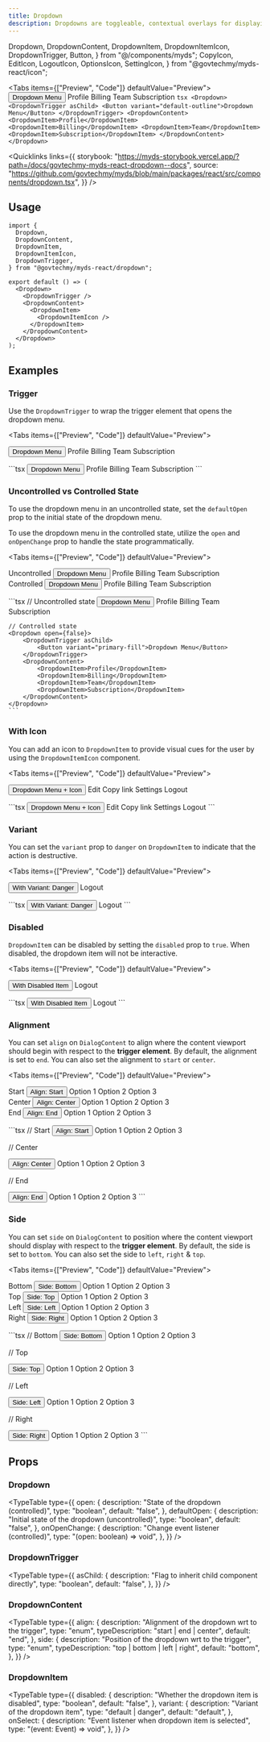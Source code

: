 ```yaml
---
title: Dropdown
description: Dropdowns are toggleable, contextual overlays for displaying lists of links and more.
---
```


  Dropdown,
  DropdownContent,
  DropdownItem,
  DropdownItemIcon,
  DropdownTrigger,
  Button,
} from "@/components/myds";
  CopyIcon,
  EditIcon,
  LogoutIcon,
  OptionsIcon,
  SettingIcon,
} from "@govtechmy/myds-react/icon";

<Tabs items={["Preview", "Code"]} defaultValue="Preview">
  <Tab value="Preview" className="not-prose flex justify-center">
    <Dropdown>
      <DropdownTrigger asChild>
        <Button variant="default-outline">Dropdown Menu</Button>
      </DropdownTrigger>
      <DropdownContent>
        <DropdownItem>Profile</DropdownItem>
        <DropdownItem>Billing</DropdownItem>
        <DropdownItem>Team</DropdownItem>
        <DropdownItem>Subscription</DropdownItem>
      </DropdownContent>
    </Dropdown>
  </Tab>
  <Tab value="Code">
    ```tsx
    <Dropdown>
      <DropdownTrigger asChild>
        <Button variant="default-outline">Dropdown Menu</Button>
      </DropdownTrigger>
      <DropdownContent>
        <DropdownItem>Profile</DropdownItem>
        <DropdownItem>Billing</DropdownItem>
        <DropdownItem>Team</DropdownItem>
        <DropdownItem>Subscription</DropdownItem>
      </DropdownContent>
    </Dropdown>
    ```
  </Tab>
</Tabs>

<Quicklinks
  links={{
    storybook:
      "https://myds-storybook.vercel.app/?path=/docs/govtechmy-myds-react-dropdown--docs",
    source:
      "https://github.com/govtechmy/myds/blob/main/packages/react/src/components/dropdown.tsx",
  }}
/>

## Usage

```tsx copy
import {
  Dropdown,
  DropdownContent,
  DropdownItem,
  DropdownItemIcon,
  DropdownTrigger,
} from "@govtechmy/myds-react/dropdown";
```

```tsx copy
export default () => (
  <Dropdown>
    <DropdownTrigger />
    <DropdownContent>
      <DropdownItem>
        <DropdownItemIcon />
      </DropdownItem>
    </DropdownContent>
  </Dropdown>
);
```

## Examples

### Trigger

Use the `DropdownTrigger` to wrap the trigger element that opens the dropdown menu.

<Tabs items={["Preview", "Code"]} defaultValue="Preview">
  <Tab value="Preview">
    <div className="not-prose flex flex-col items-center gap-3">
    <Dropdown>
      <DropdownTrigger asChild>
        <Button variant="primary-fill">Dropdown Menu</Button>
      </DropdownTrigger>
      <DropdownContent>
        <DropdownItem>Profile</DropdownItem>
        <DropdownItem>Billing</DropdownItem>
        <DropdownItem>Team</DropdownItem>
        <DropdownItem>Subscription</DropdownItem>
      </DropdownContent>
    </Dropdown>
    </div>

  </Tab>
  <Tab value="Code">
    ```tsx
     <Dropdown>
      <DropdownTrigger asChild>
        <Button variant="primary-fill">Dropdown Menu</Button>
      </DropdownTrigger>
      <DropdownContent>
        <DropdownItem>Profile</DropdownItem>
        <DropdownItem>Billing</DropdownItem>
        <DropdownItem>Team</DropdownItem>
        <DropdownItem>Subscription</DropdownItem>
      </DropdownContent>
    </Dropdown>
    ```

  </Tab>
</Tabs>

### Uncontrolled vs Controlled State

To use the dropdown menu in an uncontrolled state, set the `defaultOpen` prop to the initial state of the dropdown menu.

To use the dropdown menu in the controlled state, utilize the `open` and `onOpenChange` prop to handle the state programmatically.

<Tabs items={["Preview", "Code"]} defaultValue="Preview">
  <Tab value="Preview">
    <div className="not-prose flex flex-col gap-3 items-center">
        <div>
            Uncontrolled
             <Dropdown defaultOpen={false}>
                <DropdownTrigger asChild>
                    <Button variant="primary-fill">Dropdown Menu</Button>
                </DropdownTrigger>
                <DropdownContent>
                    <DropdownItem>Profile</DropdownItem>
                    <DropdownItem>Billing</DropdownItem>
                    <DropdownItem>Team</DropdownItem>
                    <DropdownItem>Subscription</DropdownItem>
                </DropdownContent>
            </Dropdown>
        </div>
        <div>
            Controlled
            <Dropdown open={false}>
                <DropdownTrigger asChild>
                    <Button variant="primary-fill">Dropdown Menu</Button>
                </DropdownTrigger>
                <DropdownContent>
                    <DropdownItem>Profile</DropdownItem>
                    <DropdownItem>Billing</DropdownItem>
                    <DropdownItem>Team</DropdownItem>
                    <DropdownItem>Subscription</DropdownItem>
                </DropdownContent>
            </Dropdown>
        </div>
    </div>

  </Tab>
  <Tab value="Code">
    ```tsx
    // Uncontrolled state
    <Dropdown defaultOpen={false}>
        <DropdownTrigger asChild>
            <Button variant="primary-fill">Dropdown Menu</Button>
        </DropdownTrigger>
        <DropdownContent>
            <DropdownItem>Profile</DropdownItem>
            <DropdownItem>Billing</DropdownItem>
            <DropdownItem>Team</DropdownItem>
            <DropdownItem>Subscription</DropdownItem>
        </DropdownContent>
    </Dropdown>

    // Controlled state
    <Dropdown open={false}>
        <DropdownTrigger asChild>
            <Button variant="primary-fill">Dropdown Menu</Button>
        </DropdownTrigger>
        <DropdownContent>
            <DropdownItem>Profile</DropdownItem>
            <DropdownItem>Billing</DropdownItem>
            <DropdownItem>Team</DropdownItem>
            <DropdownItem>Subscription</DropdownItem>
        </DropdownContent>
    </Dropdown>
    ```

  </Tab>
</Tabs>

### With Icon

You can add an icon to `DropdownItem` to provide visual cues for the user by using the `DropdownItemIcon` component.

<Tabs items={["Preview", "Code"]} defaultValue="Preview">
  <Tab value="Preview">
    <div className="not-prose space-y-2 flex flex-col items-center">
        <Dropdown>
            <DropdownTrigger asChild>
                <Button variant="primary-fill">Dropdown Menu + Icon</Button>
            </DropdownTrigger>
            <DropdownContent side="bottom" align="end">
                <DropdownItem>
                <DropdownItemIcon>
                    <EditIcon />
                </DropdownItemIcon>
                Edit
                </DropdownItem>
                <DropdownItem>
                <DropdownItemIcon>
                    <CopyIcon />
                </DropdownItemIcon>
                Copy link
                </DropdownItem>
                <DropdownItem>
                <DropdownItemIcon>
                    <SettingIcon />
                </DropdownItemIcon>
                Settings
                </DropdownItem>
                <DropdownItem variant="danger">
                <DropdownItemIcon>
                    <LogoutIcon />
                </DropdownItemIcon>
                <span className="text-inherit">Logout</span>
                </DropdownItem>
            </DropdownContent>
        </Dropdown>
    </div>

  </Tab>
  <Tab value="Code">
    ```tsx
    <Dropdown>
        <DropdownTrigger asChild>
            <Button variant="primary-fill">Dropdown Menu + Icon</Button>
        </DropdownTrigger>
        <DropdownContent side="bottom" align="end">
            <DropdownItem>
                <DropdownItemIcon>
                    <EditIcon />
                </DropdownItemIcon>
                Edit
            </DropdownItem>
            <DropdownItem>
                <DropdownItemIcon>
                    <CopyIcon />
                </DropdownItemIcon>
                Copy link
            </DropdownItem>
            <DropdownItem>
                <DropdownItemIcon>
                    <SettingIcon />
                </DropdownItemIcon>
                Settings
            </DropdownItem>
            <DropdownItem variant="danger">
                <DropdownItemIcon>
                    <LogoutIcon />
                </DropdownItemIcon>
                Logout
            </DropdownItem>
        </DropdownContent>
    </Dropdown>
    ```

  </Tab>
</Tabs>

### Variant

You can set the `variant` prop to `danger` on `DropdownItem` to indicate that the action is destructive.

<Tabs items={["Preview", "Code"]} defaultValue="Preview">
  <Tab value="Preview">
    <div className="not-prose flex justify-center">
      <Dropdown>
        <DropdownTrigger asChild>
            <Button variant="primary-fill">With Variant: Danger </Button>
        </DropdownTrigger>
        <DropdownContent side="bottom" align="end">
            <DropdownItem variant="danger">
                <DropdownItemIcon>
                    <LogoutIcon />
                </DropdownItemIcon>
                <span className="text-inherit">Logout</span>
            </DropdownItem>
        </DropdownContent>
    </Dropdown>
    </div>

  </Tab>
  <Tab value="Code">
    ```tsx
    <Dropdown>
        <DropdownTrigger asChild>
            <Button variant="primary-fill">With Variant: Danger </Button>
        </DropdownTrigger>
        <DropdownContent side="bottom" align="end">
            <DropdownItem variant="danger">
                <DropdownItemIcon>
                    <LogoutIcon />
                </DropdownItemIcon>
                Logout
            </DropdownItem>
        </DropdownContent>
    </Dropdown>
    ```

  </Tab>
</Tabs>

### Disabled

`DropdownItem` can be disabled by setting the `disabled` prop to `true`. When disabled, the dropdown item will not be interactive.

<Tabs items={["Preview", "Code"]} defaultValue="Preview">
  <Tab value="Preview">
    <div className="not-prose flex justify-center">
    <Dropdown>
        <DropdownTrigger asChild>
            <Button variant="primary-fill">With Disabled Item </Button>
        </DropdownTrigger>
        <DropdownContent>
            <DropdownItem disabled>
                <DropdownItemIcon>
                    <LogoutIcon />
                </DropdownItemIcon>
                <span className="text-inherit">Logout</span>
            </DropdownItem>
        </DropdownContent>
    </Dropdown>
    </div>

  </Tab>
  <Tab value="Code">
    ```tsx
    <Dropdown>
        <DropdownTrigger asChild>
            <Button variant="primary-fill">With Disabled Item </Button>
        </DropdownTrigger>
        <DropdownContent>
            <DropdownItem disabled>
                <DropdownItemIcon>
                    <LogoutIcon />
                </DropdownItemIcon>
                <span className="text-inherit">Logout</span>
            </DropdownItem>
        </DropdownContent>
    </Dropdown>
    ```

  </Tab>
</Tabs>

### Alignment

You can set `align` on `DialogContent` to align where the content viewport should begin with respect to the **trigger element**. By default, the alignment is set to `end`. You can also set the alignment to `start` or `center`.

<Tabs items={["Preview", "Code"]} defaultValue="Preview">
  <Tab value="Preview">
    <div className="not-prose flex justify-center gap-3">
      <div>
        Start
        <Dropdown>
            <DropdownTrigger asChild>
                <Button variant="primary-fill">Align: Start </Button>
            </DropdownTrigger>
            <DropdownContent align="start">
                <DropdownItem>Option 1</DropdownItem>
                <DropdownItem>Option 2</DropdownItem>
                <DropdownItem>Option 3</DropdownItem>
            </DropdownContent>
        </Dropdown>
      </div>
      <div>
        Center
       <Dropdown>
            <DropdownTrigger asChild>
                <Button variant="primary-fill">Align: Center </Button>
            </DropdownTrigger>
            <DropdownContent align="center">
                <DropdownItem>Option 1</DropdownItem>
                <DropdownItem>Option 2</DropdownItem>
                <DropdownItem>Option 3</DropdownItem>
            </DropdownContent>
        </Dropdown>
      </div>
      <div>
        End
       <Dropdown>
            <DropdownTrigger asChild>
                <Button variant="primary-fill">Align: End </Button>
            </DropdownTrigger>
            <DropdownContent align="end">
                <DropdownItem>Option 1</DropdownItem>
                <DropdownItem>Option 2</DropdownItem>
                <DropdownItem>Option 3</DropdownItem>
            </DropdownContent>
        </Dropdown>
      </div>
    </div>

  </Tab>
  <Tab value="Code">
```tsx
// Start
<Dropdown>
    <DropdownTrigger asChild>
        <Button variant="primary-fill">Align: Start </Button>
    </DropdownTrigger>
    <DropdownContent align="start">
        <DropdownItem>Option 1</DropdownItem>
        <DropdownItem>Option 2</DropdownItem>
        <DropdownItem>Option 3</DropdownItem>
    </DropdownContent>
</Dropdown>

// Center

<Dropdown>
  <DropdownTrigger asChild>
    <Button variant="primary-fill">Align: Center </Button>
  </DropdownTrigger>
  <DropdownContent align="center">
    <DropdownItem>Option 1</DropdownItem>
    <DropdownItem>Option 2</DropdownItem>
    <DropdownItem>Option 3</DropdownItem>
  </DropdownContent>
</Dropdown>

// End

<Dropdown>
  <DropdownTrigger asChild>
    <Button variant="primary-fill">Align: End </Button>
  </DropdownTrigger>
  <DropdownContent align="end">
    <DropdownItem>Option 1</DropdownItem>
    <DropdownItem>Option 2</DropdownItem>
    <DropdownItem>Option 3</DropdownItem>
  </DropdownContent>
</Dropdown>
```

  </Tab>
</Tabs>

### Side

You can set `side` on `DialogContent` to position where the content viewport should display with respect to the **trigger element**. By default, the side is set to `bottom`. You can also set the side to `left`, `right` & `top`.

<Tabs items={["Preview", "Code"]} defaultValue="Preview">
  <Tab value="Preview">
    <div className="not-prose flex justify-center gap-3">
      <div>
        Bottom
        <Dropdown>
            <DropdownTrigger asChild>
                <Button variant="primary-fill">Side: Bottom </Button>
            </DropdownTrigger>
            <DropdownContent side="bottom">
                <DropdownItem>Option 1</DropdownItem>
                <DropdownItem>Option 2</DropdownItem>
                <DropdownItem>Option 3</DropdownItem>
            </DropdownContent>
        </Dropdown>
      </div>
      <div>
        Top
       <Dropdown>
            <DropdownTrigger asChild>
                <Button variant="primary-fill">Side: Top </Button>
            </DropdownTrigger>
            <DropdownContent side="top">
                <DropdownItem>Option 1</DropdownItem>
                <DropdownItem>Option 2</DropdownItem>
                <DropdownItem>Option 3</DropdownItem>
            </DropdownContent>
        </Dropdown>
      </div>
      <div>
        Left
       <Dropdown>
            <DropdownTrigger asChild>
                <Button variant="primary-fill">Side: Left </Button>
            </DropdownTrigger>
            <DropdownContent side="left">
                <DropdownItem>Option 1</DropdownItem>
                <DropdownItem>Option 2</DropdownItem>
                <DropdownItem>Option 3</DropdownItem>
            </DropdownContent>
        </Dropdown>
      </div>
      <div>
        Right
       <Dropdown>
            <DropdownTrigger asChild>
                <Button variant="primary-fill">Side: Right </Button>
            </DropdownTrigger>
            <DropdownContent side="right">
                <DropdownItem>Option 1</DropdownItem>
                <DropdownItem>Option 2</DropdownItem>
                <DropdownItem>Option 3</DropdownItem>
            </DropdownContent>
        </Dropdown>
      </div>
    </div>

  </Tab>
  <Tab value="Code">
```tsx
// Bottom
 <Dropdown>
    <DropdownTrigger asChild>
        <Button variant="primary-fill">Side: Bottom </Button>
    </DropdownTrigger>
    <DropdownContent side="bottom">
        <DropdownItem>Option 1</DropdownItem>
        <DropdownItem>Option 2</DropdownItem>
        <DropdownItem>Option 3</DropdownItem>
    </DropdownContent>
</Dropdown>

// Top

<Dropdown>
  <DropdownTrigger asChild>
    <Button variant="primary-fill">Side: Top </Button>
  </DropdownTrigger>
  <DropdownContent side="top">
    <DropdownItem>Option 1</DropdownItem>
    <DropdownItem>Option 2</DropdownItem>
    <DropdownItem>Option 3</DropdownItem>
  </DropdownContent>
</Dropdown>

// Left

<Dropdown>
  <DropdownTrigger asChild>
    <Button variant="primary-fill">Side: Left </Button>
  </DropdownTrigger>
  <DropdownContent side="left">
    <DropdownItem>Option 1</DropdownItem>
    <DropdownItem>Option 2</DropdownItem>
    <DropdownItem>Option 3</DropdownItem>
  </DropdownContent>
</Dropdown>

// Right

<Dropdown>
  <DropdownTrigger asChild>
    <Button variant="primary-fill">Side: Right </Button>
  </DropdownTrigger>
  <DropdownContent side="right">
    <DropdownItem>Option 1</DropdownItem>
    <DropdownItem>Option 2</DropdownItem>
    <DropdownItem>Option 3</DropdownItem>
  </DropdownContent>
</Dropdown>
```

  </Tab>
</Tabs>

## Props

### Dropdown

<TypeTable
  type={{
    open: {
      description: "State of the dropdown (controlled)",
      type: "boolean",
      default: "false",
    },
    defaultOpen: {
      description: "Initial state of the dropdown (uncontrolled)",
      type: "boolean",
      default: "false",
    },
    onOpenChange: {
      description: "Change event listener (controlled)",
      type: "(open: boolean) => void",
    },
  }}
/>

### DropdownTrigger

<TypeTable
  type={{
    asChild: {
      description: "Flag to inherit child component directly",
      type: "boolean",
      default: "false",
    },
  }}
/>

### DropdownContent

<TypeTable
  type={{
    align: {
      description: "Alignment of the dropdown wrt to the trigger",
      type: "enum",
      typeDescription: "start | end | center",
      default: "end",
    },
    side: {
      description: "Position of the dropdown wrt to the trigger",
      type: "enum",
      typeDescription: "top | bottom | left | right",
      default: "bottom",
    },
  }}
/>

### DropdownItem

<TypeTable
  type={{
    disabled: {
      description: "Whether the dropdown item is disabled",
      type: "boolean",
      default: "false",
    },
    variant: {
      description: "Variant of the dropdown item",
      type: "default | danger",
      default: "default",
    },
    onSelect: {
      description: "Event listener when dropdown item is selected",
      type: "(event: Event) => void",
    },
  }}
/>
